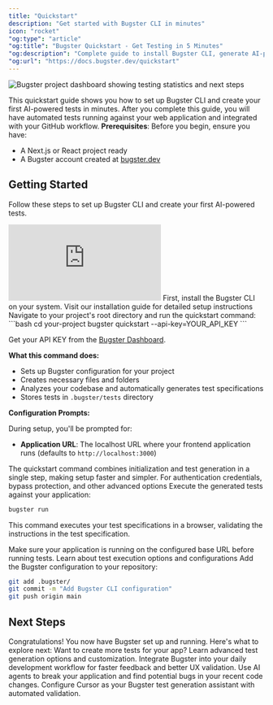```yaml
---
title: "Quickstart"
description: "Get started with Bugster CLI in minutes"
icon: "rocket"
"og:type": "article"
"og:title": "Bugster Quickstart - Get Testing in 5 Minutes"
"og:description": "Complete guide to install Bugster CLI, generate AI-powered tests, and validate your Next.js or React application with automated browser testing."
"og:url": "https://docs.bugster.dev/quickstart"
---
```


<Frame>
<img src="/images/project_dashboard.png" alt="Bugster project dashboard showing testing statistics and next steps" />
</Frame>

This quickstart guide shows you how to set up Bugster CLI and create your first AI-powered tests in minutes.
After you complete this guide, you will have automated tests running against your web application and integrated with your GitHub workflow.
<Info>
  **Prerequisites**: Before you begin, ensure you have:
  - A Next.js or React project ready
  - A Bugster account created at [bugster.dev](https://app.bugster.dev/auth/sign-up)
</Info>

## Getting Started
Follow these steps to set up Bugster CLI and create your first AI-powered tests.

<iframe
  className="w-full aspect-video rounded-xl"
  src="https://www.youtube.com/embed/MX2mTs5o7Sw"
  title="Bugster Quickstart Guide"
  frameBorder="0"
  allow="accelerometer; autoplay; clipboard-write; encrypted-media; gyroscope; picture-in-picture"
  allowFullScreen
></iframe>
<Steps>
  <Step title="Install Bugster CLI">
  First, install the Bugster CLI on your system.
<Card title="Install Bugster CLI" icon="download" href="/installation">
  Visit our installation guide for detailed setup instructions
</Card>
  </Step>

<Step title="Initialize Bugster and Generate Tests">
Navigate to your project's root directory and run the quickstart command:
```bash
cd your-project
bugster quickstart --api-key=YOUR_API_KEY
```

Get your API KEY from the [Bugster Dashboard](https://app.bugster.dev).

**What this command does:**
- Sets up Bugster configuration for your project
- Creates necessary files and folders
- Analyzes your codebase and automatically generates test specifications
- Stores tests in `.bugster/tests` directory

**Configuration Prompts:**

During setup, you'll be prompted for:
- **Application URL**: The localhost URL where your frontend application runs (defaults to `http://localhost:3000`)

<Tip>
  The quickstart command combines initialization and test generation in a single step, making setup faster and simpler.
</Tip>

<Card title="Learn More About Advanced Configuration" icon="gear" href="guides/configuration/customize-config-yaml">
  For authentication credentials, bypass protection, and other advanced options
</Card>

</Step>
<Step title="Run Your Tests">
Execute the generated tests against your application:

```bash
bugster run
```
This command executes your test specifications in a browser, validating the instructions in the test specification.

<Tip>
  Make sure your application is running on the configured base URL before running tests.
</Tip>

<Card title="Advanced Test Execution" icon="compass" href="/commands/run">
  Learn about test execution options and configurations
</Card>

</Step>
<Step title="Commit Configuration to Repository">
Add the Bugster configuration to your repository:

```bash
git add .bugster/
git commit -m "Add Bugster CLI configuration"
git push origin main
```

</Step>
</Steps>


## Next Steps
Congratulations! You now have Bugster set up and running. Here's what to explore next:
<CardGroup cols={2}>
  <Card title="Generate More Tests" icon="sparkles" href="/guides/test-management/manage-tests">
    Want to create more tests for your app? Learn advanced test generation options and customization.
  </Card>
  <Card title="Local Development Workflow" icon="code" href="/guides/local-development">
    Integrate Bugster into your daily development workflow for faster feedback and better UX validation.
  </Card>
  <Card title="Find & Fix Bugs" icon="bomb" href="/guides/destructive-testing">
    Use AI agents to break your application and find potential bugs in your recent code changes.
  </Card>
  <Card title="Cursor Integration" icon="cube" href="/guides/coding-agents/cursor">
    Configure Cursor as your Bugster test generation assistant with automated validation.
  </Card>
</CardGroup>